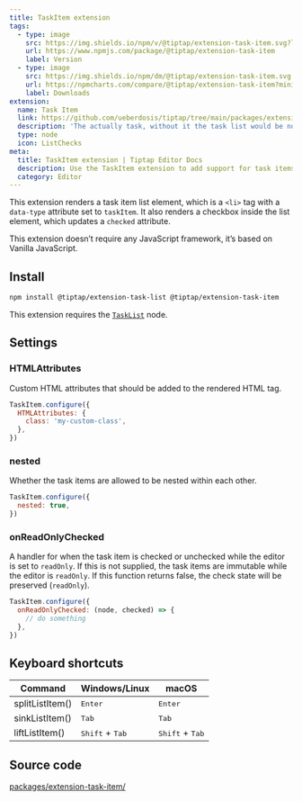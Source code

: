 ```yaml
---
title: TaskItem extension
tags:
  - type: image
    src: https://img.shields.io/npm/v/@tiptap/extension-task-item.svg?label=version
    url: https://www.npmjs.com/package/@tiptap/extension-task-item
    label: Version
  - type: image
    src: https://img.shields.io/npm/dm/@tiptap/extension-task-item.svg
    url: https://npmcharts.com/compare/@tiptap/extension-task-item?minimal=true
    label: Downloads
extension:
  name: Task Item
  link: https://github.com/ueberdosis/tiptap/tree/main/packages/extension-task-item
  description: 'The actually task, without it the task list would be nothing.'
  type: node
  icon: ListChecks
meta:
  title: TaskItem extension | Tiptap Editor Docs
  description: Use the TaskItem extension to add support for task items rendered as <li data-type="taskItem"> with checkboxes. More in our docs!
  category: Editor
---
```



This extension renders a task item list element, which is a `<li>` tag with a `data-type` attribute set to `taskItem`. It also renders a checkbox inside the list element, which updates a `checked` attribute.

This extension doesn’t require any JavaScript framework, it’s based on Vanilla JavaScript.

<CodeDemo path="/Nodes/TaskItem" />

## Install

```bash
npm install @tiptap/extension-task-list @tiptap/extension-task-item
```

This extension requires the [`TaskList`](/editor/extensions/nodes/task-list) node.

## Settings

### HTMLAttributes

Custom HTML attributes that should be added to the rendered HTML tag.

```js
TaskItem.configure({
  HTMLAttributes: {
    class: 'my-custom-class',
  },
})
```

### nested

Whether the task items are allowed to be nested within each other.

```js
TaskItem.configure({
  nested: true,
})
```

### onReadOnlyChecked

A handler for when the task item is checked or unchecked while the editor is set to `readOnly`.
If this is not supplied, the task items are immutable while the editor is `readOnly`.
If this function returns false, the check state will be preserved (`readOnly`).

```js
TaskItem.configure({
  onReadOnlyChecked: (node, checked) => {
    // do something
  },
})
```

## Keyboard shortcuts

| Command         | Windows/Linux                     | macOS                             |
| --------------- | --------------------------------- | --------------------------------- |
| splitListItem() | <kbd>Enter</kbd>                  | <kbd>Enter</kbd>                  |
| sinkListItem()  | <kbd>Tab</kbd>                    | <kbd>Tab</kbd>                    |
| liftListItem()  | <kbd>Shift</kbd> + <kbd>Tab</kbd> | <kbd>Shift</kbd> + <kbd>Tab</kbd> |

## Source code

[packages/extension-task-item/](https://github.com/ueberdosis/tiptap/blob/main/packages/extension-task-item/)
